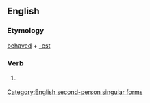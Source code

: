 ==English==

===Etymology===
[[behaved]] + [[-est]]

===Verb===
{{infl|en|verb form}}

# {{archaic}} {{form of|Second-person singular past form|behave}}

[[Category:English second-person singular forms]]